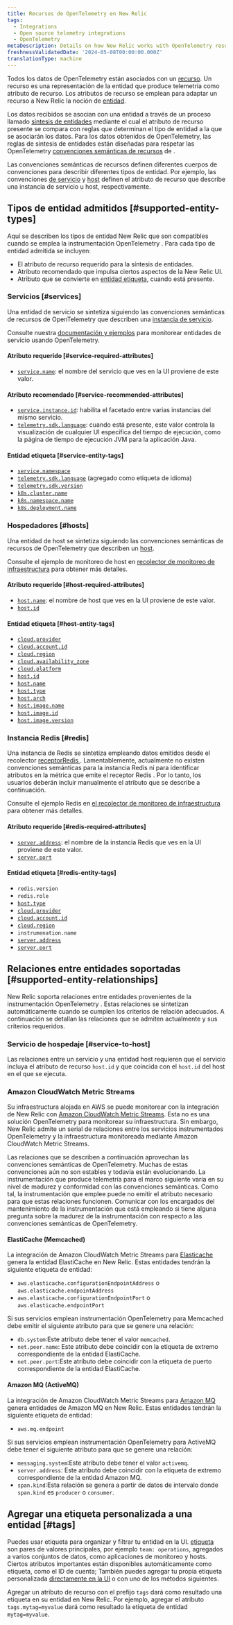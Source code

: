 ```yaml
---
title: Recursos de OpenTelemetry en New Relic
tags:
  - Integrations
  - Open source telemetry integrations
  - OpenTelemetry
metaDescription: Details on how New Relic works with OpenTelemetry resources
freshnessValidatedDate: '2024-05-08T00:00:00.000Z'
translationType: machine
---
```


Todos los datos de OpenTelemetry están asociados con un [recurso](https://opentelemetry.io/docs/concepts/resources). Un recurso es una representación de la entidad que produce telemetría como atributo de recurso. Los atributos de recurso se emplean para adaptar un recurso a New Relic la noción de [entidad](/docs/new-relic-solutions/new-relic-one/core-concepts/what-entity-new-relic).

Los datos recibidos se asocian con una entidad a través de un proceso llamado [síntesis de entidades](/docs/entities/synthesis/) mediante el cual el atributo de recurso presente se compara con reglas que determinan el tipo de entidad a la que se asociarán los datos. Para los datos obtenidos de OpenTelemetry, las reglas de síntesis de entidades están diseñadas para respetar las OpenTelemetry [convenciones semánticas de recursos](https://opentelemetry.io/docs/specs/semconv/resource) de .

Las convenciones semánticas de recursos definen diferentes cuerpos de convenciones para describir diferentes tipos de entidad. Por ejemplo, las convenciones [de servicio](https://opentelemetry.io/docs/specs/semconv/resource/#service) y [host](https://opentelemetry.io/docs/specs/semconv/resource/host/) definen el atributo de recurso que describe una instancia de servicio u host, respectivamente.

## Tipos de entidad admitidos [#supported-entity-types]

Aquí se describen los tipos de entidad New Relic que son compatibles cuando se emplea la instrumentación OpenTelemetry . Para cada tipo de entidad admitida se incluyen:

* El atributo de recurso requerido para la síntesis de entidades.
* Atributo recomendado que impulsa ciertos aspectos de la New Relic UI.
* Atributo que se convierte en [entidad etiqueta](/docs/new-relic-solutions/new-relic-one/core-concepts/use-tags-help-organize-find-your-data/), cuando está presente.

### Servicios [#services]

Una entidad de servicio se sintetiza siguiendo las convenciones semánticas de recursos de OpenTelemetry que describen una [instancia de servicio](https://opentelemetry.io/docs/specs/semconv/resource/#service).

Consulte nuestra [documentación y ejemplos](/docs/opentelemetry/get-started/apm-monitoring/opentelemetry-apm-intro) para monitorear entidades de servicio usando OpenTelemetry.

#### Atributo requerido [#service-required-attributes]

* [`service.name`](https://opentelemetry.io/docs/specs/semconv/attributes-registry/service): el nombre del servicio que ves en la UI proviene de este valor.

#### Atributo recomendado [#service-recommended-attributes]

* [`service.instance.id`](https://opentelemetry.io/docs/specs/semconv/attributes-registry/service): habilita el facetado entre varias instancias del mismo servicio.
* [`telemetry.sdk.language`](https://opentelemetry.io/docs/specs/semconv/attributes-registry/telemetry): cuando está presente, este valor controla la visualización de cualquier UI específica del tiempo de ejecución, como la página de tiempo de ejecución JVM para la aplicación Java.

#### Entidad etiqueta [#service-entity-tags]

* [`service.namespace`](https://opentelemetry.io/docs/specs/semconv/attributes-registry/service)
* [`telemetry.sdk.language`](https://opentelemetry.io/docs/specs/semconv/attributes-registry/telemetry) (agregado como etiqueta de idioma)
* [`telemetry.sdk.version`](https://opentelemetry.io/docs/specs/semconv/attributes-registry/telemetry)
* [`k8s.cluster.name`](https://opentelemetry.io/docs/specs/semconv/attributes-registry/k8s)
* [`k8s.namespace.name`](https://opentelemetry.io/docs/specs/semconv/attributes-registry/k8s)
* [`k8s.deployment.name`](https://opentelemetry.io/docs/specs/semconv/attributes-registry/k8s)

### Hospedadores [#hosts]

Una entidad de host se sintetiza siguiendo las convenciones semánticas de recursos de OpenTelemetry que describen un [host](https://opentelemetry.io/docs/specs/semconv/resource/host).

Consulte el ejemplo de monitoreo de host en [recolector de monitoreo de infraestructura](/docs/opentelemetry/get-started/collector-infra-monitoring/opentelemetry-collector-infra-intro/) para obtener más detalles.

#### Atributo requerido [#host-required-attributes]

* [`host.name`](https://opentelemetry.io/docs/specs/semconv/attributes-registry/host): el nombre de host que ves en la UI proviene de este valor.
* [`host.id`](https://opentelemetry.io/docs/specs/semconv/attributes-registry/host)

#### Entidad etiqueta [#host-entity-tags]

* [`cloud.provider`](https://opentelemetry.io/docs/specs/semconv/attributes-registry/cloud)
* [`cloud.account.id`](https://opentelemetry.io/docs/specs/semconv/attributes-registry/cloud)
* [`cloud.region`](https://opentelemetry.io/docs/specs/semconv/attributes-registry/cloud)
* [`cloud.availability_zone`](https://opentelemetry.io/docs/specs/semconv/attributes-registry/cloud)
* [`cloud.platform`](https://opentelemetry.io/docs/specs/semconv/attributes-registry/cloud)
* [`host.id`](https://opentelemetry.io/docs/specs/semconv/attributes-registry/host)
* [`host.name`](https://opentelemetry.io/docs/specs/semconv/attributes-registry/host)
* [`host.type`](https://opentelemetry.io/docs/specs/semconv/attributes-registry/host)
* [`host.arch`](https://opentelemetry.io/docs/specs/semconv/attributes-registry/host)
* [`host.image.name`](https://opentelemetry.io/docs/specs/semconv/attributes-registry/host)
* [`host.image.id`](https://opentelemetry.io/docs/specs/semconv/attributes-registry/host)
* [`host.image.version`](https://opentelemetry.io/docs/specs/semconv/attributes-registry/host)

### Instancia Redis [#redis]

Una instancia de Redis se sintetiza empleando datos emitidos desde el recolector [receptorRedis ](https://github.com/open-telemetry/opentelemetry-collector-contrib/tree/main/receiver/redisreceiver). Lamentablemente, actualmente no existen convenciones semánticas para la instancia Redis ni para identificar atributos en la métrica que emite el receptor Redis . Por lo tanto, los usuarios deberán incluir manualmente el atributo que se describe a continuación.

Consulte el ejemplo Redis en [el recolector de monitoreo de infraestructura](/docs/opentelemetry/get-started/collector-infra-monitoring/opentelemetry-collector-infra-intro/) para obtener más detalles.

#### Atributo requerido [#redis-required-attributes]

* [`server.address`](https://opentelemetry.io/docs/specs/semconv/attributes-registry/server/): el nombre de la instancia Redis que ves en la UI proviene de este valor.
* [`server.port`](https://opentelemetry.io/docs/specs/semconv/attributes-registry/server/)

#### Entidad etiqueta [#redis-entity-tags]

* `redis.version`
* `redis.role`
* [`host.type`](https://opentelemetry.io/docs/specs/semconv/attributes-registry/host)
* [`cloud.provider`](https://opentelemetry.io/docs/specs/semconv/attributes-registry/cloud)
* [`cloud.account.id`](https://opentelemetry.io/docs/specs/semconv/attributes-registry/cloud)
* [`cloud.region`](https://opentelemetry.io/docs/specs/semconv/attributes-registry/cloud)
* `instrumenation.name`
* [`server.address`](https://opentelemetry.io/docs/specs/semconv/attributes-registry/server/)
* [`server.port`](https://opentelemetry.io/docs/specs/semconv/attributes-registry/server/)

## Relaciones entre entidades soportadas [#supported-entity-relationships]

New Relic soporta relaciones entre entidades provenientes de la instrumentación OpenTelemetry . Estas relaciones se sintetizan automáticamente cuando se cumplen los criterios de relación adecuados. A continuación se detallan las relaciones que se admiten actualmente y sus criterios requeridos.

### Servicio de hospedaje [#service-to-host]

Las relaciones entre un servicio y una entidad host requieren que el servicio incluya el atributo de recurso `host.id` y que coincida con el `host.id` del host en el que se ejecuta.

### Amazon CloudWatch Metric Streams

Su infraestructura alojada en AWS se puede monitorear con la integración de New Relic con [Amazon CloudWatch Metric Streams](/install/aws-cloudwatch/). Esta no es una solución OpenTelemetry para monitorear su infraestructura. Sin embargo, New Relic admite un serial de relaciones entre los servicios instrumentados OpenTelemetry y la infraestructura monitoreada mediante Amazon CloudWatch Metric Streams.

<Callout variant="important">
  Las relaciones que se describen a continuación aprovechan las convenciones semánticas de OpenTelemetry. Muchas de estas convenciones aún no son estables y todavía están evolucionando. La instrumentación que produce telemetría para el marco siguiente varía en su nivel de madurez y conformidad con las convenciones semánticas. Como tal, la instrumentación que emplee puede no emitir el atributo necesario para que estas relaciones funcionen. Comunicar con los encargados del mantenimiento de la instrumentación que está empleando si tiene alguna pregunta sobre la madurez de la instrumentación con respecto a las convenciones semánticas de OpenTelemetry.
</Callout>

#### ElastiCache (Memcached)

La integración de Amazon CloudWatch Metric Streams para [Elasticache](https://docs.newrelic.com/docs/infrastructure/amazon-integrations/aws-integrations-list/aws-elasticache-monitoring-integration/) genera la entidad ElastiCache en New Relic. Estas entidades tendrán la siguiente etiqueta de entidad:

* `aws.elasticache.configurationEndpointAddress` o `aws.elasticache.endpointAddress`
* `aws.elasticache.configurationEndpointPort` o `aws.elasticache.endpointPort`

Si sus servicios emplean instrumentación OpenTelemetry para Memcached debe emitir el siguiente atributo para que se genere una relación:

* `db.system`:Este atributo debe tener el valor `memcached`.
* `net.peer.name`: Este atributo debe coincidir con la etiqueta de extremo correspondiente de la entidad ElastiCache.
* `net.peer.port`:Este atributo debe coincidir con la etiqueta de puerto correspondiente de la entidad ElastiCache.

#### Amazon MQ (ActiveMQ)

La integración de Amazon CloudWatch Metric Streams para [Amazon MQ](/docs/infrastructure/amazon-integrations/aws-integrations-list/aws-mq-integration) genera entidades de Amazon MQ en New Relic. Estas entidades tendrán la siguiente etiqueta de entidad:

* `aws.mq.endpoint`

Si sus servicios emplean instrumentación OpenTelemetry para ActiveMQ debe tener el siguiente atributo para que se genere una relación:

* `messaging.system`:Este atributo debe tener el valor `activemq`.
* `server.address`: Este atributo debe coincidir con la etiqueta de extremo correspondiente de la entidad Amazon MQ.
* `span.kind`:Esta relación se genera a partir de datos de intervalo donde `span.kind` es `producer` o `consumer`.

## Agregar una etiqueta personalizada a una entidad [#tags]

Puedes usar etiqueta para organizar y filtrar tu entidad en la UI. [etiqueta](/docs/new-relic-solutions/new-relic-one/core-concepts/use-tags-help-organize-find-your-data/) son pares de valores principales, por ejemplo `team: operations`, agregados a varios conjuntos de datos, como aplicaciones de monitoreo y hosts. Ciertos atributos importantes están disponibles automáticamente como etiqueta, como el ID de cuenta; También puedes agregar tu propia etiqueta personalizada [directamente en la UI](/docs/new-relic-solutions/new-relic-one/core-concepts/use-tags-help-organize-find-your-data/#add-tags) o con uno de los métodos siguientes.

Agregar un atributo de recurso con el prefijo `tags` dará como resultado una etiqueta en su entidad en New Relic. Por ejemplo, agregar el atributo `tags.mytag=myvalue` dará como resultado la etiqueta de entidad `mytag=myvalue`.